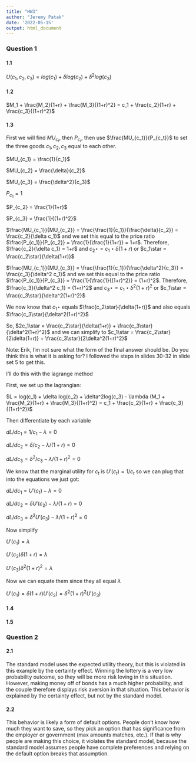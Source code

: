 ```yaml
---
title: "HW3"
author: "Jeremy Patak"
date: '2022-05-15'
output: html_document
---
```


### Question 1

#### 1.1
$U(c_1, c_2, c_3) = log(c_1) + \delta log(c_2) + \delta^2log(c_3)$

#### 1.2
$M_1 + \frac{M_2}{1+r} + \frac{M_3}{(1+r)^2} = c_1 + \frac{c_2}{1+r} + \frac{c_3}{(1+r)^2}$

#### 1.3
First we will find $MU_{c_t}$, then $P_{c_t}$, then use $\frac{MU_{c_t}}{P_{c_t}}$ to set the three goods $c_1, c_2, c_3$ equal to each other.

$MU_{c_1} = \frac{1}{c_1}$

$MU_{c_2} = \frac{\delta}{c_2}$

$MU_{c_3} = \frac{\delta^2}{c_3}$


$P_{c_1} = 1$

$P_{c_2} = \frac{1}{1+r}$

$P_{c_3} = \frac{1}{(1+r)^2}$


$\frac{MU_{c_1}}{MU_{c_2}} = \frac{\frac{1}{c_1}}{\frac{\delta}{c_2}} = \frac{c_2}{\delta c_1}$ and we set this equal to the price ratio $\frac{P_{c_1}}{P_{c_2}} = \frac{1}{\frac{1}{1+r}} = 1+r$. Therefore, $\frac{c_2}{\delta c_1} = 1+r$ and $c_2\star = c_1\star \delta(1+r)$ or $c_1\star = \frac{c_2\star}{\delta(1+r)}$

$\frac{MU_{c_1}}{MU_{c_3}} = \frac{\frac{1}{c_1}}{\frac{\delta^2}{c_3}} = \frac{c_3}{\delta^2 c_1}$ and we set this equal to the price ratio $\frac{P_{c_1}}{P_{c_3}} = \frac{1}{\frac{1}{(1+r)^2}} = (1+r)^2$. Therefore, $\frac{c_3}{\delta^2 c_1} = (1+r)^2$ and $c_3\star = c_1\star \delta^2(1+r)^2$ or $c_1\star = \frac{c_3\star}{\delta^2(1+r)^2}$

We now know that $c_1\star$ equals $\frac{c_2\star}{\delta(1+r)}$ and also equals $\frac{c_3\star}{\delta^2(1+r)^2}$

So, $2c_1\star = \frac{c_2\star}{\delta(1+r)} + \frac{c_3\star}{\delta^2(1+r)^2}$ and we can simplify to $c_1\star = \frac{c_2\star}{2\delta(1+r)} + \frac{c_3\star}{2\delta^2(1+r)^2}$

Note: Erik, I'm not sure what the form of the final answer should be. Do you think this is what it is asking for? 
I followed the steps in slides 30-32 in slide set 5 to get this.

I'll do this with the lagrange method

First, we set up the lagrangian:

$L = log(c_1) + \delta log(c_2) + \delta^2log(c_3) - \lambda (M_1 + \frac{M_2}{1+r} + \frac{M_3}{(1+r)^2} = c_1 + \frac{c_2}{1+r} + \frac{c_3}{(1+r)^2})$

Then differentiate by each variable

$dL/dc_1 = 1/c_1 - \lambda = 0$

$dL/dc_2 = \delta/c_2 - \lambda/(1+r) = 0$

$dL/dc_3 = \delta^2/c_3 - \lambda/(1+r)^2 = 0$

We know that the marginal utility for $c_t$ is $U'(c_t) = 1/c_t$ so we can plug that into the equations we just got:

$dL/dc_1 = U'(c_1) - \lambda = 0$

$dL/dc_2 = \delta U'(c_2) - \lambda/(1+r) = 0$

$dL/dc_3 = \delta^2 U'(c_3) - \lambda/(1+r)^2 = 0$

Now simplify

$U'(c_1) = \lambda$

$U'(c_2)\delta(1+r) = \lambda$

$U'(c_3)\delta^2(1+r)^2 = \lambda$

Now we can equate them since they all equal $\lambda$

$U'(c_1) = \delta (1+r)U'(c_2) = \delta^2 (1+r)^2 U'(c_3)$


#### 1.4

#### 1.5

### Question 2

#### 2.1
The standard model uses the expected utility theory, but this is violated in this example by the certainty effect. Winning the lottery is a very low probability outcome, so they will be more risk loving in this situation. However, making money off of bonds has a much higher probability, and the couple therefore displays risk aversion in that situation. This behavior is explained by the certainty effect, but not by the standard model.

#### 2.2
This behavior is likely a form of default options. People don't know how much they want to save, so they pick an option that has significance from the employer or government (max amounts matches, etc.). If that is why people are making this choice, it violates the standard model, because the standard model assumes people have complete preferences and relying on the default option breaks that assumption. 